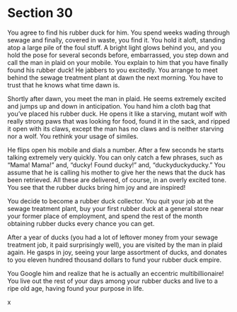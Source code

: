 # Section 30 {#sec-30}

You agree to find his rubber duck for him. You spend weeks wading through sewage and finally, covered in waste, you find it. You hold it aloft, standing atop a large pile of the foul stuff. A bright light glows behind you, and you hold the pose for several seconds before, embarrassed, you step down and call the man in plaid on your mobile. You explain to him that you have finally found his rubber duck! He jabbers to you excitedly. You arrange to meet behind the sewage treatment plant at dawn the next morning. You have to trust that he knows what time dawn is.


Shortly after dawn, you meet the man in plaid. He seems extremely excited and jumps up and down in anticipation. You hand him a cloth bag that you’ve placed his rubber duck. He opens it like a starving, mutant wolf with really strong paws that was looking for food, found it in the sack, and ripped it open with its claws, except the man has no claws and is neither starving nor a wolf. You rethink your usage of similes.

He flips open his mobile and dials a number. After a few seconds he starts talking extremely very quickly. You can only catch a few phrases, such as "Mama! Mama!” and, “ducky! Found ducky!” and, “duckyduckyducky.” You assume that he is calling his mother to give her the news that the duck has been retrieved. All these are delivered, of course, in an overly excited tone. You see that the rubber ducks bring him joy and are inspired! 

You decide to become a rubber duck collector. You quit your job at the sewage treatment plant, buy your first rubber duck at a general store near your former place of employment, and spend the rest of the month obtaining rubber ducks every chance you can get.


After a year of ducks (you had a lot of leftover money from your sewage treatment job, it paid surprisingly well), you are visited by the man in plaid again. He gasps in joy, seeing your large assortment of ducks, and donates to you eleven hundred thousand dollars to fund your rubber duck empire. 

You Google him and realize that he is actually an eccentric multibillionaire! You live out the rest of your days among your rubber ducks and live to a ripe old age, having found your purpose in life.

x
 
